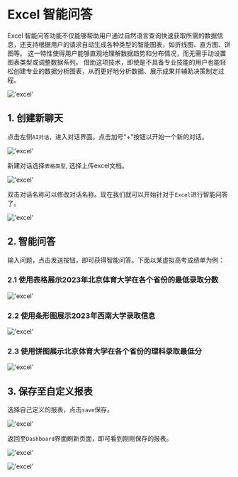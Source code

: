 # Excel 智能问答

Excel 智能问答功能不仅能够帮助用户通过自然语言查询快速获取所需的数据信息，还支持根据用户的请求自动生成各种类型的智能图表，如折线图、直方图、饼图等。
这一特性使得用户能够直观地理解数据趋势和分布情况，而无需手动设置图表类型或调整数据系列。
借助这项技术，即使是不具备专业技能的用户也能轻松创建专业的数据分析图表，从而更好地分析数据、展示成果并辅助决策制定过程。

!['excel'](/image/AI-image/excel001.gif)

## 1. 创建新聊天

点击左侧`AI对话`，进入对话界面。点击加号"+"按钮以开始一个新的对话。

!['excel'](/image/AI-image/excel01.png)

新建对话选择`表格类型`, 选择上传excel文档。

!['excel'](/image/AI-image/excel02.png)

双击对话名称可以修改对话名称。现在我们就可以开始针对于`Excel`进行智能问答了。

!['excel'](/image/AI-image/excel03.png)

## 2. 智能问答

输入问题，点击发送按钮，即可获得智能问答。下面以某虚拟高考成绩单为例：

### 2.1 使用表格展示2023年北京体育大学在各个省份的最低录取分数

!['excel'](/image/AI-image/excel04.png)

### 2.2 使用条形图展示2023年西南大学录取信息

!['excel'](/image/AI-image/excel05.png)

### 2.3 使用饼图展示北京体育大学在各个省份的理科录取最低分

!['excel'](/image/AI-image/excel06.png)


## 3. 保存至自定义报表

选择自己定义的报表，点击`save`保存。

!['excel'](/image/AI-image/excel07.png)

返回至`Dashboard`界面刷新页面，即可看到刚刚保存的报表。

!['excel'](/image/AI-image/excel.png)

!['excel'](/image/AI-image/excel08.png)
